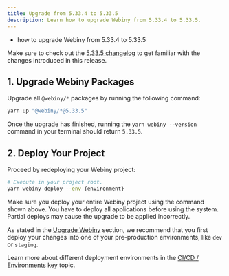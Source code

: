 ```yaml
---
title: Upgrade from 5.33.4 to 5.33.5
description: Learn how to upgrade Webiny from 5.33.4 to 5.33.5.
---
```



<Alert type="success" title="What you’ll learn">

- how to upgrade Webiny from 5.33.4 to 5.33.5

</Alert>

<Alert type="info">

Make sure to check out the [5.33.5 changelog](/docs/{version}/release-notes/5.33.5/changelog) to get familiar with the changes introduced in this release.

</Alert>

## 1. Upgrade Webiny Packages

Upgrade all `@webiny/*` packages by running the following command:

```bash
yarn up "@webiny/*@5.33.5"
```

Once the upgrade has finished, running the `yarn webiny --version` command in your terminal should return `5.33.5`.

## 2. Deploy Your Project

Proceed by redeploying your Webiny project:

```bash
# Execute in your project root.
yarn webiny deploy --env {environment}
```

<Alert type="warning">

Make sure you deploy your entire Webiny project using the command shown above. You have to deploy all applications before using the system. Partial deploys may cause the upgrade to be applied incorrectly.

</Alert>

<Alert type="warning">

As stated in the [Upgrade Webiny](/docs/{version}/release-notes/upgrade-webiny#pre-production-environments-first) section, we recommend that you first deploy your changes into one of your pre-production environments, like `dev` or `staging`.

</Alert>

<Alert type="info">

Learn more about different deployment environments in the [CI/CD / Environments](/docs/{version}/core-development-concepts/ci-cd/environments) key topic.

</Alert>
